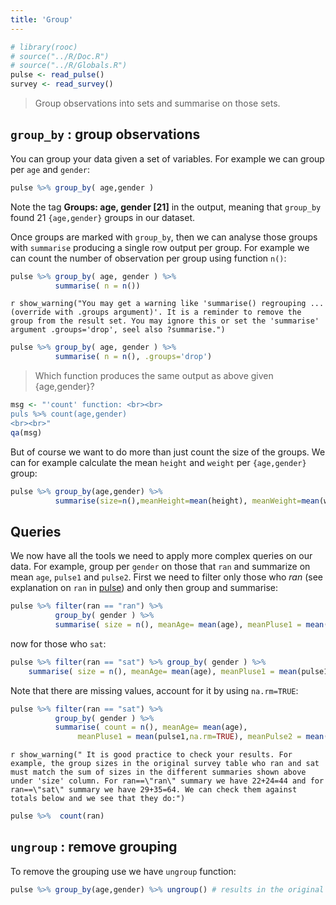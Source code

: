 ```yaml
---
title: 'Group'
---
```


```r
# library(rooc)
# source("../R/Doc.R")
# source("../R/Globals.R")
pulse <- read_pulse() 
survey <- read_survey()
```

> Group observations into sets and summarise on those sets.


## `group_by` : group observations

You can group your data given a set of variables. For example we can group per `age` and `gender`: 

```r
pulse %>% group_by( age,gender )
```

Note the tag **Groups: age, gender [21]** in the output, meaning that `group_by` found 21 `{age,gender}` groups in
our dataset. 

Once groups are marked with `group_by`, then we can analyse those groups with `summarise` producing a single row output per group. For example we can count the number of observation per group using function `n()`: 

```r
pulse %>% group_by( age, gender ) %>% 
          summarise( n = n())
```

`r show_warning("You may get a warning like 'summarise() regrouping ... (override with .groups argument)'. It is a reminder to remove the group from the result set. You may ignore this or set the 'summarise' argument .groups='drop', seel also ?summarise.") `

```r
pulse %>% group_by( age, gender ) %>% 
          summarise( n = n(), .groups='drop')
```

> Which function produces the same output as above given {age,gender}?

```r
msg <- "'count' function: <br><br>
puls %>% count(age,gender)
<br><br>"
qa(msg)
```

But of course we want to do more than just count the size of the groups. We can for example calculate the mean `height` and `weight` per `{age,gender}` group: 

```r
pulse %>% group_by(age,gender) %>% 
          summarise(size=n(),meanHeight=mean(height), meanWeight=mean(weight))
```


<!-- ======================================================= -->

## Queries

We now have all the tools we need to apply more complex queries on our data. For example, group per `gender` on those that `ran` and summarize on mean `age`, `pulse1` and `pulse2`. First we need to filter only those who  *ran* (see explanation on `ran` in [pulse](data.html)) and only then group and summarise:  

```r
pulse %>% filter(ran == "ran") %>% 
          group_by( gender ) %>% 
          summarise( size = n(), meanAge= mean(age), meanPluse1 = mean(pulse1), meanPulse2 = mean( pulse2 ) )
```

now for those who `sat`:

```r
pulse %>% filter(ran == "sat") %>% group_by( gender ) %>% 
    summarise( size = n(), meanAge= mean(age), meanPluse1 = mean(pulse1), meanPulse2 = mean( pulse2 ) )
```

Note that there are missing values, account for it by using `na.rm=TRUE`:  

```r
pulse %>% filter(ran == "sat") %>% 
          group_by( gender ) %>% 
          summarise( count = n(), meanAge= mean(age), 
               meanPluse1 = mean(pulse1,na.rm=TRUE), meanPulse2 = mean( pulse2 , na.rm=TRUE) )
```

`r show_warning(" It is good practice to check your results. For example, the group sizes in the original survey table who ran and sat must match the sum of sizes in the different summaries shown above under 'size' column. For ran==\"ran\" summary we have 22+24=44 and for ran==\"sat\" summary we have 29+35=64. We can check them against totals below and we see that they do:")`

```r
pulse %>%  count(ran) 
```

## `ungroup` : remove grouping

To remove the grouping use we have `ungroup` function:

```r
pulse %>% group_by(age,gender) %>% ungroup() # results in the original pulse tibble
```

<!-- ## Useful functions
```r
pulse %>% group_by(age,weight) %>% group_size()  # group sizes (vector)
pulse %>% group_by(age,weight) %>% n_groups()    # number of groups 
``` 
-->

